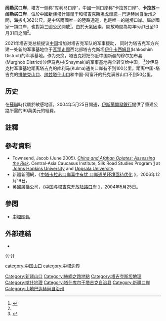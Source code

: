 {{Infobox mountain pass
| name = 闊勒買口岸<br>{{small|Kulma Pass}}
| photo = 
| photo_caption = 
| elevation_m = 4362.7
| elevation_ref = 
| location = {{TJK}} - {{CHN}}[[新疆|新疆]]
| range = [[萨雷阔勒岭|萨雷阔勒岭]]，[[帕米尔高原|帕米尔高原]]
| map = Tajikistan#China Xinjiang Southern
| label_position = bottom
| coordinates = {{coord|38.1495|N|74.8015|E|type:pass|format=dms|display=inline,title}}
| topo = 
}}
{{chinese
|s=阔勒买山口
|t=闊勒買山口
|l=Kulma Pass
|p=kuòlèmǎi shānkǒu
|s2=卡拉苏口岸
|t2=卡拉蘇口岸
|l2=Karasu Port
|p2=kǎlāsū kǒu'àn
|c=|j=|mi=|ci=|altname=}}

'''阔勒买口岸'''，塔方一侧称“库利马口岸”，中國一侧口岸称“卡拉苏口岸”、'''卡拉苏－阔勒买口岸'''，位於中國[[新疆|新疆]][[塔什庫爾干|塔什庫爾干]]和[[塔吉克斯坦|塔吉克斯坦]][[戈爾諾－巴達赫尚自治州|戈爾諾－巴達赫尚自治州]]之間，海拔4,362公尺。是中塔兩國唯一的陸路通道，也是唯一的邊境口岸。屬於國家一類口岸，也對第三國公民開放<ref name=":0">{{Cite web|title=中华人民共和国政府和塔吉克斯坦共和国政府关于中塔边境口岸及其管理制度的协定|url=https://www.mfa.gov.cn/mfa_chn//ziliao_611306/tytj_611312/tyfg_611314/t556634.shtml|accessdate=2019-07-09|work=www.mfa.gov.cn|archive-date=2019-07-09|archive-url=https://web.archive.org/web/20190709151627/https://www.mfa.gov.cn/mfa_chn//ziliao_611306/tytj_611312/tyfg_611314/t556634.shtml|dead-url=no}}</ref>。由於天氣因素，開放時間為每年5月1日至10月31日之間<ref name=":0" />。

2021年塔吉克总统提议[[中国|中国]]增加对塔吉克军队的军事援助，
同时为塔吉克军方兴建一处新的军事基地位于[[瓦罕走廊|瓦罕走廊]]西北部塔吉克斯坦[[伊什卡希姆县|伊什卡西姆县]](Ishkoshim District)的军事基地。作为交换，塔吉克将把邻近中国新疆的穆尔加布县(Murghob District)沙伊马克村(Shaymak)的军事基地完全转交给中国。
<ref name="stormmedia">{{Cite news
| title = 中国控制瓦罕走廊防卫新疆 利用阿富汗局势加强在帕米尔高原的存在
| author = 白桦
| website = [[美国之音|美国之音]]
| date = 2022-10-29
| accessdate = 2022-10-29
| url = https://www.voachinese.com/a/new-development-about-tajik-chinese-military-bases-near-wakhan-corridor-20211029/6291011.html
| language = zh
| quote = 作为交换，塔吉克将把邻近中国新疆的穆尔加布县沙伊马克村的军事基地完全转交给中国。中国甚至可以拥有基地的所有权，而不必支付租金。
| archive-date = 2022-02-20
| archive-url = https://web.archive.org/web/20220220110048/https://www.voachinese.com/a/new-development-about-tajik-chinese-military-bases-near-wakhan-corridor-20211029/6291011.html
| dead-url = no
}}</ref>沙伊马克村军事基地距离塔吉克的库利马(Kulma)通关口岸有不到100公里，距离中国-塔吉克的[[排依克山口|排依克山口]]、[[纳兹塔什山口|纳兹塔什山口]]和中国-阿富汗的托克满苏山口不到50公里。

==历史==
在[[蘇聯|蘇聯]]時代屬於敏感地區。2004年5月25日開通，[[伊斯蘭開發銀行|伊斯蘭開發銀行]]提供了重建公路所需的90萬美元的經費。

==註釋==
{{reflist}}

== 參考資料 ==
{{refbegin}}
*Townsend, Jacob (June 2005).  [https://web.archive.org/web/20070928083503/http://www.silkroadstudies.org/new/inside/publications/Townsend_4.pdf ''China and Afghan Opiates: Assessing the Risk'']. Central-Asia Caucasus Institute, Silk Road Studies Program [https://web.archive.org/web/20070311024700/http://www.silkroadstudies.org/new/inside/publications/] at [[Johns_Hopkins_University|Johns Hopkins University]] and [[Uppsala_University|Uppsala University]].
*新疆新聞網，《[http://www.xj.chinanews.com.cn/newsshow.asp?id=37611&ntitle=19b473c7d0d98ab0dea035659a0727ee 中塔卡拉苏口岸喜中有忧 口岸通关环境亟待优化] {{Wayback|url=http://www.xj.chinanews.com.cn/newsshow.asp?id=37611&ntitle=19b473c7d0d98ab0dea035659a0727ee |date=20070105004823 }}》，2006年12月19日。
*英國廣播公司，《[http://news.bbc.co.uk/chinese/simp/hi/newsid_3740000/newsid_3745500/3745543.stm 中国与塔吉克开放陆路口岸] {{Wayback|url=http://news.bbc.co.uk/chinese/simp/hi/newsid_3740000/newsid_3745500/3745543.stm |date=20070313072839 }}》，2004年5月25日。
{{refend}}

==參閲==
*[[中塔關係|中塔關係]]

==外部連結==
* {{cite web |author =  |url = http://www.pamirs.org/images/maps/pamir-gr.jpg |title = Перевал Кульма на карте восточного Таджикистана |lang =  |website = www.pamirs.org |date =  |accessdate = 2020-04-22 |archive-date = 2007-09-27 |archive-url = https://web.archive.org/web/20070927094829/http://www.pamirs.org/images/maps/pamir-gr.jpg |dead-url = no }}
{{-}}
{{中华人民共和国口岸|state=collapsed}}


{{DEFAULTSORT:Kulma Pass}}
{{中国山口}}
[[category:中国山口|category:中国山口]]
[[Category:新疆山口|Category:新疆山口]]
[[Category:絲綢之路地點|Category:絲綢之路地點]]
[[category:中塔边界|category:中塔边界]]
[[Category:塔吉克斯坦地理|Category:塔吉克斯坦地理]]
[[Category:喀什地理|Category:喀什地理]]
[[Category:塔什库尔干塔吉克自治县|Category:塔什库尔干塔吉克自治县]]
[[Category:新疆口岸|Category:新疆口岸]]
[[Category:山地巴达赫尚自治州|Category:山地巴达赫尚自治州]]